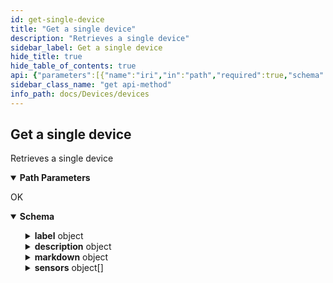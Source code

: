 ```yaml
---
id: get-single-device
title: "Get a single device"
description: "Retrieves a single device"
sidebar_label: Get a single device
hide_title: true
hide_table_of_contents: true
api: {"parameters":[{"name":"iri","in":"path","required":true,"schema":{"type":"integer or string"}}],"description":"Retrieves a single device","tags":["device"],"operationId":"get-single-device","responses":{"200":{"description":"OK","content":{"application/json":{"schema":{"type":"object","properties":{"id":{"type":"integer","description":"the id of the device"},"slug":{"type":"string","description":"the slug of the device"},"label":{"type":"object","properties":{"item":{"type":"array","items":{"type":"object","properties":{"languageCode":{"type":"string","description":"languageCode for the language of the label. e.g. `en`, `de`,...\n"},"text":{"type":"string","description":"the label text\n"},"translationId":{"type":"integer","description":"unique identifier of the translation item\n"}}}}}},"description":{"type":"object","properties":{"item":{"type":"array","items":{"type":"object","properties":{"languageCode":{"type":"string","description":"languageCode for the language of the description. e.g. `en`, `de`,...\n"},"text":{"type":"string","description":"the description text\n"},"translationId":{"type":"integer","description":"unique identifier of the translation item\n"}}}}}},"markdown":{"type":"object","properties":{"item":{"type":"array","items":{"type":"object","properties":{"languageCode":{"type":"string","description":"languageCode for the language of the markdown text. e.g. `en`, `de`,...\n"},"text":{"type":"string","description":"the markdown text\n"},"translationId":{"type":"integer","description":"unique identifier of the translation item\n"}}}}}},"contact":{"type":"string","description":"contact information for device support\n"},"website":{"type":"string","description":"link to a website with more information about the device\n"},"image":{"type":"string","description":"the filename of the device's image that can be accessed via /images/uploads/{filename}\n"},"sensors":{"type":"array","description":"all sensors that are compatible with the retrieved device\n","items":{"type":"object","properties":{"id":{"type":"integer","description":"the id of the sensor"},"slug":{"type":"string","description":"the slug of the device"},"label":{"type":"object","properties":{"item":{"type":"array","items":{"type":"object","properties":{"languageCode":{"type":"string","description":"languageCode for the language of the label. e.g. `en`, `de`,...\n"},"text":{"type":"string","description":"the label text\n"},"translationId":{"type":"integer","description":"unique identifier of the translation item\n"}}}}}},"validation":{"type":"boolean","description":"boolean that is true if the information is validated by an admin\n"}}}},"validation":{"type":"boolean","description":"boolean that is true if the information is validated by an admin\n"}}}}}}},"method":"get","path":"/devices/{iri}","servers":[{"url":"https://api.sensors.wiki","description":"Main (production) server"}],"info":{"title":"devices","version":"1.0.0"},"postman":{"name":"Get a single device","description":{"content":"Retrieves a single device","type":"text/plain"},"url":{"path":["devices",":iri"],"host":["{{baseUrl}}"],"query":[],"variable":[{"disabled":false,"description":{"content":"(Required) ","type":"text/plain"},"type":"any","value":"","key":"iri"}]},"header":[{"key":"Accept","value":"application/json"}],"method":"GET"}}
sidebar_class_name: "get api-method"
info_path: docs/Devices/devices
---
```



## Get a single device



Retrieves a single device

<details style={{"marginBottom":"1rem"}} data-collapsed={false} open={true}><summary style={{}}><strong>Path Parameters</strong></summary><div><ul><ParamsItem className={"paramsItem"} param={{"name":"iri","in":"path","required":true,"schema":{"type":"integer or string"}}}></ParamsItem></ul></div></details><div><ApiTabs><TabItem label={"200"} value={"200"}><div>

OK

</div><div><MimeTabs groupId={"mime-type"}><TabItem label={"application/json"} value={"application/json"}><SchemaTabs groupId={"schema-tabs"}><TabItem label={"Schema"} value={"Schema"}><details style={{}} data-collapsed={false} open={true}><summary style={{"textAlign":"left"}}><strong>Schema</strong></summary><div style={{"textAlign":"left","marginLeft":"1rem"}}></div><ul style={{"marginLeft":"1rem"}}><SchemaItem collapsible={false} name={"id"} required={false} schemaDescription={"the id of the device"} schemaName={"integer"} qualifierMessage={undefined} defaultValue={undefined}></SchemaItem><SchemaItem collapsible={false} name={"slug"} required={false} schemaDescription={"the slug of the device"} schemaName={"string"} qualifierMessage={undefined} defaultValue={undefined}></SchemaItem><SchemaItem collapsible={true} className={"schemaItem"}><details style={{}}><summary style={{}}><strong>label</strong><span style={{"opacity":"0.6"}}> object</span></summary><div style={{"marginLeft":"1rem"}}><SchemaItem collapsible={true} className={"schemaItem"}><details style={{}}><summary style={{}}><strong>item</strong><span style={{"opacity":"0.6"}}> object[]</span></summary><div style={{"marginLeft":"1rem"}}><SchemaItem collapsible={false} name={"languageCode"} required={false} schemaDescription={"languageCode for the language of the label. e.g. `en`, `de`,...\n"} schemaName={"string"} qualifierMessage={undefined} defaultValue={undefined}></SchemaItem><SchemaItem collapsible={false} name={"text"} required={false} schemaDescription={"the label text\n"} schemaName={"string"} qualifierMessage={undefined} defaultValue={undefined}></SchemaItem><SchemaItem collapsible={false} name={"translationId"} required={false} schemaDescription={"unique identifier of the translation item\n"} schemaName={"integer"} qualifierMessage={undefined} defaultValue={undefined}></SchemaItem></div></details></SchemaItem></div></details></SchemaItem><SchemaItem collapsible={true} className={"schemaItem"}><details style={{}}><summary style={{}}><strong>description</strong><span style={{"opacity":"0.6"}}> object</span></summary><div style={{"marginLeft":"1rem"}}><SchemaItem collapsible={true} className={"schemaItem"}><details style={{}}><summary style={{}}><strong>item</strong><span style={{"opacity":"0.6"}}> object[]</span></summary><div style={{"marginLeft":"1rem"}}><SchemaItem collapsible={false} name={"languageCode"} required={false} schemaDescription={"languageCode for the language of the description. e.g. `en`, `de`,...\n"} schemaName={"string"} qualifierMessage={undefined} defaultValue={undefined}></SchemaItem><SchemaItem collapsible={false} name={"text"} required={false} schemaDescription={"the description text\n"} schemaName={"string"} qualifierMessage={undefined} defaultValue={undefined}></SchemaItem><SchemaItem collapsible={false} name={"translationId"} required={false} schemaDescription={"unique identifier of the translation item\n"} schemaName={"integer"} qualifierMessage={undefined} defaultValue={undefined}></SchemaItem></div></details></SchemaItem></div></details></SchemaItem><SchemaItem collapsible={true} className={"schemaItem"}><details style={{}}><summary style={{}}><strong>markdown</strong><span style={{"opacity":"0.6"}}> object</span></summary><div style={{"marginLeft":"1rem"}}><SchemaItem collapsible={true} className={"schemaItem"}><details style={{}}><summary style={{}}><strong>item</strong><span style={{"opacity":"0.6"}}> object[]</span></summary><div style={{"marginLeft":"1rem"}}><SchemaItem collapsible={false} name={"languageCode"} required={false} schemaDescription={"languageCode for the language of the markdown text. e.g. `en`, `de`,...\n"} schemaName={"string"} qualifierMessage={undefined} defaultValue={undefined}></SchemaItem><SchemaItem collapsible={false} name={"text"} required={false} schemaDescription={"the markdown text\n"} schemaName={"string"} qualifierMessage={undefined} defaultValue={undefined}></SchemaItem><SchemaItem collapsible={false} name={"translationId"} required={false} schemaDescription={"unique identifier of the translation item\n"} schemaName={"integer"} qualifierMessage={undefined} defaultValue={undefined}></SchemaItem></div></details></SchemaItem></div></details></SchemaItem><SchemaItem collapsible={false} name={"contact"} required={false} schemaDescription={"contact information for device support\n"} schemaName={"string"} qualifierMessage={undefined} defaultValue={undefined}></SchemaItem><SchemaItem collapsible={false} name={"website"} required={false} schemaDescription={"link to a website with more information about the device\n"} schemaName={"string"} qualifierMessage={undefined} defaultValue={undefined}></SchemaItem><SchemaItem collapsible={false} name={"image"} required={false} schemaDescription={"the filename of the device's image that can be accessed via /images/uploads/{filename}\n"} schemaName={"string"} qualifierMessage={undefined} defaultValue={undefined}></SchemaItem><SchemaItem collapsible={true} className={"schemaItem"}><details style={{}}><summary style={{}}><strong>sensors</strong><span style={{"opacity":"0.6"}}> object[]</span></summary><div style={{"marginLeft":"1rem"}}><div style={{"marginTop":".5rem","marginBottom":".5rem"}}>

all sensors that are compatible with the retrieved device


</div><SchemaItem collapsible={false} name={"id"} required={false} schemaDescription={"the id of the sensor"} schemaName={"integer"} qualifierMessage={undefined} defaultValue={undefined}></SchemaItem><SchemaItem collapsible={false} name={"slug"} required={false} schemaDescription={"the slug of the device"} schemaName={"string"} qualifierMessage={undefined} defaultValue={undefined}></SchemaItem><SchemaItem collapsible={true} className={"schemaItem"}><details style={{}}><summary style={{}}><strong>label</strong><span style={{"opacity":"0.6"}}> object</span></summary><div style={{"marginLeft":"1rem"}}><SchemaItem collapsible={true} className={"schemaItem"}><details style={{}}><summary style={{}}><strong>item</strong><span style={{"opacity":"0.6"}}> object[]</span></summary><div style={{"marginLeft":"1rem"}}><SchemaItem collapsible={false} name={"languageCode"} required={false} schemaDescription={"languageCode for the language of the label. e.g. `en`, `de`,...\n"} schemaName={"string"} qualifierMessage={undefined} defaultValue={undefined}></SchemaItem><SchemaItem collapsible={false} name={"text"} required={false} schemaDescription={"the label text\n"} schemaName={"string"} qualifierMessage={undefined} defaultValue={undefined}></SchemaItem><SchemaItem collapsible={false} name={"translationId"} required={false} schemaDescription={"unique identifier of the translation item\n"} schemaName={"integer"} qualifierMessage={undefined} defaultValue={undefined}></SchemaItem></div></details></SchemaItem></div></details></SchemaItem><SchemaItem collapsible={false} name={"validation"} required={false} schemaDescription={"boolean that is true if the information is validated by an admin\n"} schemaName={"boolean"} qualifierMessage={undefined} defaultValue={undefined}></SchemaItem></div></details></SchemaItem><SchemaItem collapsible={false} name={"validation"} required={false} schemaDescription={"boolean that is true if the information is validated by an admin\n"} schemaName={"boolean"} qualifierMessage={undefined} defaultValue={undefined}></SchemaItem></ul></details></TabItem><TabItem label={"Example (from schema)"} value={"Example (from schema)"}><ResponseSamples responseExample={"{\n  \"id\": 0,\n  \"slug\": \"string\",\n  \"label\": {\n    \"item\": [\n      {\n        \"languageCode\": \"string\",\n        \"text\": \"string\",\n        \"translationId\": 0\n      }\n    ]\n  },\n  \"description\": {\n    \"item\": [\n      {\n        \"languageCode\": \"string\",\n        \"text\": \"string\",\n        \"translationId\": 0\n      }\n    ]\n  },\n  \"markdown\": {\n    \"item\": [\n      {\n        \"languageCode\": \"string\",\n        \"text\": \"string\",\n        \"translationId\": 0\n      }\n    ]\n  },\n  \"contact\": \"string\",\n  \"website\": \"string\",\n  \"image\": \"string\",\n  \"sensors\": [\n    {\n      \"id\": 0,\n      \"slug\": \"string\",\n      \"label\": {\n        \"item\": [\n          {\n            \"languageCode\": \"string\",\n            \"text\": \"string\",\n            \"translationId\": 0\n          }\n        ]\n      },\n      \"validation\": true\n    }\n  ],\n  \"validation\": true\n}"} language={"json"}></ResponseSamples></TabItem></SchemaTabs></TabItem></MimeTabs></div></TabItem></ApiTabs></div>
      